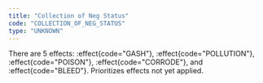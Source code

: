 ```yaml
---
title: "Collection of Neg Status"
code: "COLLECTION_OF_NEG_STATUS"
type: "UNKNOWN"
---
```


There are 5 effects: :effect{code="GASH"}, :effect{code="POLLUTION"}, :effect{code="POISON"}, :effect{code="CORRODE"}, and :effect{code="BLEED"}. Prioritizes effects not yet applied.
